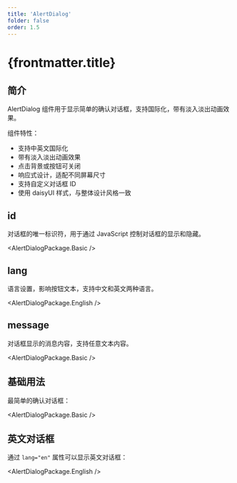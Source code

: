 ```yaml
---
title: 'AlertDialog'
folder: false
order: 1.5
---
```



# {frontmatter.title}

## 简介

AlertDialog 组件用于显示简单的确认对话框，支持国际化，带有淡入淡出动画效果。

组件特性：

- 支持中英文国际化
- 带有淡入淡出动画效果
- 点击背景或按钮可关闭
- 响应式设计，适配不同屏幕尺寸
- 支持自定义对话框 ID
- 使用 daisyUI 样式，与整体设计风格一致

## id

对话框的唯一标识符，用于通过 JavaScript 控制对话框的显示和隐藏。

<AlertDialogPackage.Basic />

## lang

语言设置，影响按钮文本，支持中文和英文两种语言。

<AlertDialogPackage.English />

## message

对话框显示的消息内容，支持任意文本内容。

<AlertDialogPackage.Basic />

## 基础用法

最简单的确认对话框：

<AlertDialogPackage.Basic />

## 英文对话框

通过 `lang="en"` 属性可以显示英文对话框：

<AlertDialogPackage.English />
